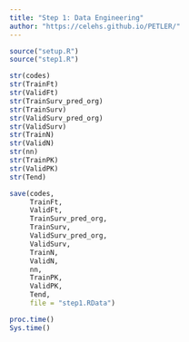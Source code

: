 ```yaml
---
title: "Step 1: Data Engineering"
author: "https://celehs.github.io/PETLER/"
---
```


```r
source("setup.R")
source("step1.R")
```

```r
str(codes)
str(TrainFt)
str(ValidFt)
str(TrainSurv_pred_org)
str(TrainSurv)
str(ValidSurv_pred_org)
str(ValidSurv)
str(TrainN)
str(ValidN)
str(nn)
str(TrainPK)
str(ValidPK)
str(Tend)
```

```r
save(codes, 
     TrainFt, 
     ValidFt, 
     TrainSurv_pred_org, 
     TrainSurv, 
     ValidSurv_pred_org, 
     ValidSurv,
     TrainN,
     ValidN,
     nn,
     TrainPK,
     ValidPK,
     Tend,
     file = "step1.RData")
```

```r
proc.time()
Sys.time()
```
